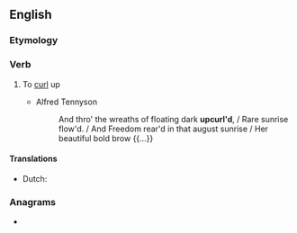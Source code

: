 ==English==

===Etymology===
{{prefix|en|up|curl}}

===Verb===
{{en-verb}}

# {{lb|en|transitive|rare}} To [[curl]] up
#* Alfred Tennyson
#*: And thro' the wreaths of floating dark '''upcurl'd''', / Rare sunrise flow'd. / And Freedom rear'd in that august sunrise / Her beautiful bold brow {{...}}

====Translations====
{{trans-top|curl up}}
* Dutch: {{t+|nl|krullen}}
{{trans-mid}}
{{trans-bottom}}

===Anagrams===
* {{anagrams|en|a=clpruu|curl up|curl-up}}